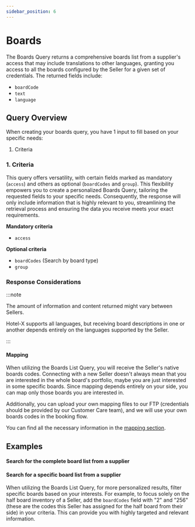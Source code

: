 ```yaml
---
sidebar_position: 6
---
```




# Boards

The Boards Query returns a comprehensive boards list from a supplier's access that may include translations to other languages, granting you access to all the boards configured by the Seller for a given set of credentials. The returned fields include:

* `boardCode`
* `text`
* `language`


## Query Overview

When creating your boards query, you have 1 input to fill based on your specific needs:

1. Criteria


### 1. Criteria   

This query offers versatility, with certain fields marked as mandatory (`access`) and others as optional (`boardCodes` and `group`). This flexibility empowers you to create a personalized Boards Query, tailoring the requested fields to your specific needs. Consequently, the response will only include information that is highly relevant to you, streamlining the retrieval process and ensuring the data you receive meets your exact requirements.

**Mandatory criteria**
* `access`

**Optional criteria**
* `boardCodes` (Search by board type)
* `group`


### Response Considerations

:::note

The amount of information and content returned might vary between Sellers.

Hotel-X supports all languages, but receiving board descriptions in one or another depends entirely on the languages supported by the Seller.

:::

#### Mapping

When utilizing the Boards List Query, you will receive the Seller's native boards codes. Connecting with a new Seller doesn't always mean that you are interested in the whole board's portfolio, maybe you are just interested in some specific boards. Since mapping depends entirely on your side, you can map only those boards you are interested in.

Additionally, you can upload your own mapping files to our FTP (credentials should be provided by our Customer Care team), and we will use your own boards codes in the booking flow.

You can find all the necessary information in the [mapping section](../plugins/mapping.mdx).


## Examples

#### Search for the complete board list from a supplier

<GraphqlSample query={boardsQuery} variables={boardsVariables} />


#### Search for a specific board list from a supplier

When utilizing the Boards List Query, for more personalized results, filter specific boards based on your interests. For example, to focus solely on the half board inventory of a Seller, add the `boardCodes` field with "2" and "256" (these are the codes this Seller has assigned for the half board from their side) in your criteria. This can provide you with highly targeted and relevant information.

<GraphqlSample query={boardsQuery} variables={boardsByBoardCodeVariables} />